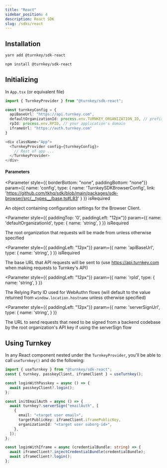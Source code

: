 ```yaml
---
title: "React"
sidebar_position: 4
description: React SDK
slug: /sdks/react
---
```



## Installation

<Tabs>
  <TabItem value="yarn" label="Yarn" default>

```bash
yarn add @turnkey/sdk-react
```

  </TabItem>
  <TabItem value="npm" label="NPM">

```bash
npm install @turnkey/sdk-react
```

  </TabItem>
</Tabs>

## Initializing

In `App.tsx` (or equivalent file)

```typescript
import { TurnkeyProvider } from "@turnkey/sdk-react";

const turnkeyConfig = {
  apiBaseUrl: "https://api.turnkey.com",
  defaultOrganizationId: process.env.TURNKEY_ORGANIZATION_ID, // prefix with NEXT_PUBLIC for NextJS
  rpId: process.env.RPID, // your application's domain
  iframeUrl: "https://auth.turnkey.com"
}

<div className="App">
  <TurnkeyProvider config={turnkeyConfig}>
    // Rest of app ...
  </TurnkeyProvider>
</div>
```

#### Parameters

<Parameter
  style={{ borderBottom: "none", paddingBottom: "none"}}
  param={{
    name: 'config',
    type: {
      name: 'TurnkeySDKBrowserConfig',
      link: 'https://github.com/tkhq/sdk/blob/main/packages/sdk-browser/src/__types__/base.ts#L83'
    }
  }}
  isRequired
>

An object containing configuration settings for the Browser Client.

</Parameter>

<Parameter
  style={{ paddingTop: '0', paddingLeft: "12px"}}
  param={{
    name: 'defaultOrganizationId',
    type: {
      name: 'string',
    }
  }}
  isRequired
>

The root organization that requests will be made from unless otherwise specified

</Parameter>

<Parameter
  style={{ paddingLeft: "12px"}}
  param={{
    name: 'apiBaseUrl',
    type: {
      name: 'string',
    }
  }}
  isRequired
>

The base URL that API requests will be sent to (use https://api.turnkey.com when making requests to Turnkey's API)

</Parameter>

<Parameter
  style={{ paddingLeft: "12px"}}
  param={{
    name: 'rpId',
    type: {
      name: 'string',
    }
  }}
>

The Relying Party ID used for WebAuthn flows (will default to the value returned from `window.location.hostname` unless otherwise specified)

</Parameter>

<Parameter
  style={{ paddingLeft: "12px"}}
  param={{
    name: 'serverSignUrl',
    type: {
      name: 'string',
    }
  }}
>

The URL to send requests that need to be signed from a backend codebase by the root organization's API key if using the serverSign flow

</Parameter>

## Using Turnkey

In any React component nested under the `TurnkeyProvider`, you'll be able to call `useTurnkey()` and do the following:

```typescript
import { useTurnkey } from "@turnkey/sdk-react";
const { turnkey, passkeyClient, iframeClient } = useTurnkey();

const loginWithPasskey = async () => {
  await passkeyClient?.login();
};

const initEmailAuth = async () => {
  await turnkey?.serverSign("emailAuth", [
    {
      email: "<target user email>",
      targetPublicKey: iframeClient.iframePublicKey,
      organizationId: "<target user suborg-id>",
    },
  ]);
};

const loginWithIframe = async (credentialBundle: string) => {
  await iframeClient?.injectCredentialBundle(credentialBundle);
  await iframeClient?.login();
};
```
